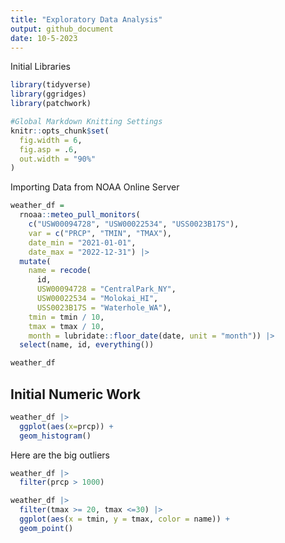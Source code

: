 ```yaml
---
title: "Exploratory Data Analysis"
output: github_document
date: 10-5-2023
---
```


Initial Libraries
```r
library(tidyverse)
library(ggridges)
library(patchwork)

#Global Markdown Knitting Settings
knitr::opts_chunk$set(
  fig.width = 6,
  fig.asp = .6,
  out.width = "90%"
)
```

Importing Data from NOAA Online Server

```r
weather_df = 
  rnoaa::meteo_pull_monitors(
    c("USW00094728", "USW00022534", "USS0023B17S"),
    var = c("PRCP", "TMIN", "TMAX"), 
    date_min = "2021-01-01",
    date_max = "2022-12-31") |>
  mutate(
    name = recode(
      id, 
      USW00094728 = "CentralPark_NY", 
      USW00022534 = "Molokai_HI",
      USS0023B17S = "Waterhole_WA"),
    tmin = tmin / 10,
    tmax = tmax / 10,
    month = lubridate::floor_date(date, unit = "month")) |>
  select(name, id, everything())

weather_df
```

## Initial Numeric Work

```r

weather_df |> 
  ggplot(aes(x=prcp)) + 
  geom_histogram()
```

Here are the big outliers
```r
weather_df |> 
  filter(prcp > 1000)
```

```r
weather_df |> 
  filter(tmax >= 20, tmax <=30) |> 
  ggplot(aes(x = tmin, y = tmax, color = name)) + 
  geom_point()

```

